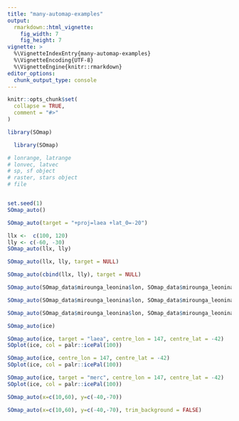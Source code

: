 ```yaml
---
title: "many-automap-examples"
output:
  rmarkdown::html_vignette:
    fig_width: 7
    fig_height: 7
vignette: >
  %\VignetteIndexEntry{many-automap-examples}
  %\VignetteEncoding{UTF-8}
  %\VignetteEngine{knitr::rmarkdown}
editor_options: 
  chunk_output_type: console
---
```


```r
knitr::opts_chunk$set(
  collapse = TRUE,
  comment = "#>"
)
```

```r
library(SOmap)
```


```r
  library(SOmap)

# lonrange, latrange
# lonvec, latvec
# sp, sf object
# raster, stars object
# file


set.seed(1)
SOmap_auto()
```

```r
SOmap_auto(target = "+proj=laea +lat_0=-20")
```

```r
llx <-  c(100, 120)
lly <- c(-60, -30)
SOmap_auto(llx, lly)
```

```r
SOmap_auto(llx, lly, target = NULL)
```

```r
SOmap_auto(cbind(llx, lly), target = NULL)
```

```r
SOmap_auto(SOmap_data$mirounga_leonina$lon, SOmap_data$mirounga_leonina$lat, target = "laea")
```

```r
SOmap_auto(SOmap_data$mirounga_leonina$lon, SOmap_data$mirounga_leonina$lat, centre_lon = 147)
```

```r

SOmap_auto(SOmap_data$mirounga_leonina$lon, SOmap_data$mirounga_leonina$lat, target = NULL)
```

```r

SOmap_auto(ice)
```


```r

SOmap_auto(ice, target = "laea", centre_lon = 147, centre_lat = -42)
SOplot(ice, col = palr::icePal(100))
```

```r

SOmap_auto(ice, centre_lon = 147, centre_lat = -42)
SOplot(ice, col = palr::icePal(100))
```

```r

SOmap_auto(ice, target = "merc", centre_lon = 147, centre_lat = -42)
SOplot(ice, col = palr::icePal(100))
```

```r

SOmap_auto(x=c(10,60), y=c(-40,-70))
```

```r

SOmap_auto(x=c(10,60), y=c(-40,-70), trim_background = FALSE)




```
